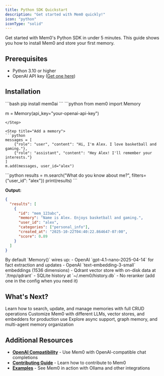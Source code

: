 ```yaml
---
title: Python SDK Quickstart
description: "Get started with Mem0 quickly!"
icon: "python"
iconType: "solid"
---
```


Get started with Mem0's Python SDK in under 5 minutes. This guide shows you how to install Mem0 and store your first memory.

## Prerequisites

- Python 3.10 or higher
- OpenAI API key ([Get one here](https://platform.openai.com/api-keys))

## Installation

<Steps>
<Step title="Install via pip">
```bash
pip install mem0ai
```
</Step>

<Step title="Initialize Memory">
```python
from mem0 import Memory

m = Memory(api_key="your-openai-api-key")
```
</Step>

<Step title="Add a memory">
```python
messages = [
    {"role": "user", "content": "Hi, I'm Alex. I love basketball and gaming."},
    {"role": "assistant", "content": "Hey Alex! I'll remember your interests."}
]
m.add(messages, user_id="alex")
```
</Step>

<Step title="Search memories">
```python
results = m.search("What do you know about me?", filters={"user_id": "alex"})
print(results)
```

**Output:**
```json
{
  "results": [
    {
      "id": "mem_123abc",
      "memory": "Name is Alex. Enjoys basketball and gaming.",
      "user_id": "alex",
      "categories": ["personal_info"],
      "created_at": "2025-10-22T04:40:22.864647-07:00",
      "score": 0.89
    }
  ]
}
```
</Step>
</Steps>

<Note>
By default `Memory()` wires up:
- OpenAI `gpt-4.1-nano-2025-04-14` for fact extraction and updates
- OpenAI `text-embedding-3-small` embeddings (1536 dimensions)
- Qdrant vector store with on-disk data at `/tmp/qdrant`
- SQLite history at `~/.mem0/history.db`
- No reranker (add one in the config when you need it)
</Note>

## What's Next?

<CardGroup cols={3}>
<Card title="Memory Operations" icon="database" href="/open-source/overview">
Learn how to search, update, and manage memories with full CRUD operations
</Card>

<Card title="Configuration" icon="sliders" href="/open-source/configuration">
Customize Mem0 with different LLMs, vector stores, and embedders for production use
</Card>

<Card title="Advanced Features" icon="sparkles" href="/open-source/features/async-memory">
Explore async support, graph memory, and multi-agent memory organization
</Card>
</CardGroup>

## Additional Resources

- **[OpenAI Compatibility](/open-source/features/openai_compatibility)** - Use Mem0 with OpenAI-compatible chat completions
- **[Contributing Guide](/contributing/development)** - Learn how to contribute to Mem0
- **[Examples](/examples/mem0-with-ollama)** - See Mem0 in action with Ollama and other integrations
